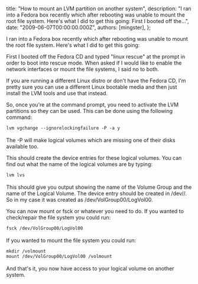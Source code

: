 
  title: "How to mount an LVM partition on another system",
  description: "I ran into a Fedora box recently which after rebooting was unable to mount the root file system. Here's what I did to get this going: First I booted off the...",
  date: "2009-06-07T00:00:00.000Z",
  authors: [mingster],
};

<p>I ran into a Fedora box recently which after rebooting was unable to mount the root file system. Here's what I did to get this going:</p>
<p>First I booted off the Fedora CD and typed "linux rescue" at the prompt in order to boot into rescue mode. When asked if I would like to enable the network interfaces or mount the file systems, I said no to both.</p>
<p>If you are running a different Linux distro or don't have the Fedora CD, I'm pretty sure you can use a different Linux bootable media and then just install the LVM tools and use that instead.</p>
<p>So, once you're at the command prompt, you need to activate the LVM partitions so they can be used. This can be done using the following command:<br /><code><br />lvm vgchange --ignorelockingfailure -P -a y<br /></code><br />The -P will make logical volumes which are missing one of their disks available too.</p>
<p>This should create the device entries for these logical volumes. You can find out what the name of the logical volumes are by typing:<br /><code><br />lvm lvs<br /></code><br />This should give you output showing the name of the Volume Group and the name of the Logical Volume. The device entry should be created in /dev//. So in my case it was created as /dev/VolGroup00/LogVol00.</p>
<p>You can now mount or fsck or whatever you need to do. If you wanted to check/repair the file system you could run:<br /><code><br />fsck /dev/VolGroup00/LogVol00<br /></code><br />If you wanted to mount the file system you could run:<br /><code><br />mkdir /volmount<br />mount /dev/VolGroup00/LogVol00 /volmount<br /></code><br />And that's it, you now have access to your logical volume on another system.</p>
